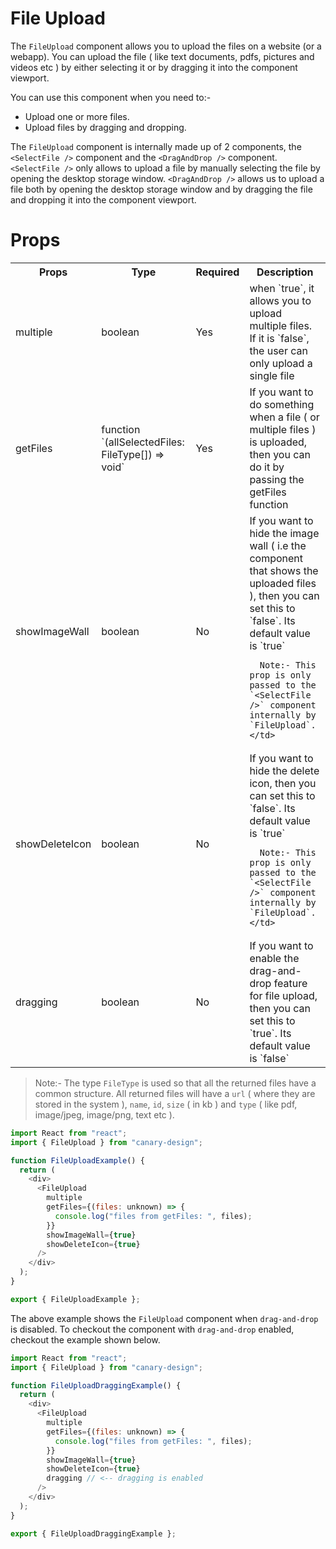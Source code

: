 # File Upload

The `FileUpload` component allows you to upload the files on a website (or a webapp). You can upload the file ( like text documents, pdfs, pictures and videos etc ) by either selecting it or by dragging it into the component viewport.

You can use this component when you need to:-

- Upload one or more files.
- Upload files by dragging and dropping.

The `FileUpload` component is internally made up of 2 components, the `<SelectFile />` component and the `<DragAndDrop />` component. `<SelectFile />` only allows to upload a file by manually selecting the file by opening the desktop storage window. `<DragAndDrop />` allows us to upload a file both by opening the desktop storage window and by dragging the file and dropping it into the component viewport.

# Props

<table>
  <tr>
    <th>Props</th>
    <th>Type</th>
    <th>Required</th>
    <th>Description</th>
  </tr>
  <tr>
    <td>multiple</td>
    <td>boolean</td>
    <td>Yes</td>
    <td>
      when `true`, it allows you to upload multiple files. If it is `false`, the
      user can only upload a single file
    </td>
  </tr>
  <tr>
    <td>getFiles</td>
    <td>function `(allSelectedFiles: FileType[]) => void`</td>
    <td>Yes</td>
    <td>
      If you want to do something when a file ( or multiple files ) is uploaded,
      then you can do it by passing the getFiles function
    </td>
  </tr>
  <tr>
    <td>showImageWall</td>
    <td>boolean</td>
    <td>No</td>
    <td>
      If you want to hide the image wall ( i.e the component that shows the
      uploaded files ), then you can set this to `false`. Its default value is `true`

      Note:- This prop is only passed to the `<SelectFile />` component internally by `FileUpload`.
    </td>

  </tr>
  <tr>
    <td>showDeleteIcon</td>
    <td>boolean</td>
    <td>No</td>
    <td>
      If you want to hide the delete icon, then you can set this to `false`. Its default value is `true`

      Note:- This prop is only passed to the `<SelectFile />` component  internally by `FileUpload`.
    </td>

  </tr>
  <tr>
    <td>dragging</td>
    <td>boolean</td>
    <td>No</td>
    <td>
      If you want to enable the drag-and-drop feature for file upload, then you can set this to `true`. Its default value is `false`
    </td>
  </tr>
</table>

> Note:- The type `FileType` is used so that all the returned files have a common structure. All returned files will have a `url` ( where they are stored in the system ), `name`, `id`, `size` ( in kb ) and `type` ( like pdf, image/jpeg, image/png, text etc ).


<BrowserWindow>
  <FileUploadExample />
</BrowserWindow>

```js title="src/components/FileUploadExample/index.tsx" showLineNumbers
import React from "react";
import { FileUpload } from "canary-design";

function FileUploadExample() {
  return (
    <div>
      <FileUpload
        multiple
        getFiles={(files: unknown) => {
          console.log("files from getFiles: ", files);
        }}
        showImageWall={true}
        showDeleteIcon={true}
      />
    </div>
  );
}

export { FileUploadExample };
```

The above example shows the `FileUpload` component when `drag-and-drop` is disabled. To checkout the component with `drag-and-drop` enabled, checkout the example shown below.

<BrowserWindow>
  <FileUploadDraggingExample />
</BrowserWindow>

```js title="src/components/FileUploadDraggingExample/index.tsx" showLineNumbers
import React from "react";
import { FileUpload } from "canary-design";

function FileUploadDraggingExample() {
  return (
    <div>
      <FileUpload
        multiple
        getFiles={(files: unknown) => {
          console.log("files from getFiles: ", files);
        }}
        showImageWall={true}
        showDeleteIcon={true}
        dragging // <-- dragging is enabled
      />
    </div>
  );
}

export { FileUploadDraggingExample };
```
